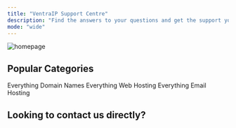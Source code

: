 ```yaml
---
title: "VentraIP Support Centre"
description: "Find the answers to your questions and get the support you need with the VentraIP help centre."
mode: "wide"
---
```


![homepage](/images/gradient-homepage.webp)

## Popular Categories

<CardGroup cols={3}>
  <Card title="Domain Names" href="https://mintlify.com/docs/quickstart" img="images/supportcentre/support-domains.webp">
    Everything Domain Names
  </Card>
  <Card title="Web Hosting" href="https://mintlify.com/docs/development" img="images/supportcentre/support-hosting.webp">
    Everything Web Hosting
  </Card>
  <Card title="Email Hosting" img="images/supportcentre/support-email.webp">
    Everything Email Hosting
  </Card>
</CardGroup>

## Looking to contact us directly?

<CardGroup cols={2}>
  <Card title="Call 13 24 85" icon="phone" href="tel:13 24 85">
    
  </Card>
  <Card title="Pay Invoice" icon="wallet" href="https://ventraip.com.au/pay-invoice/">
    
  </Card>
  <Card title="Submit an eTicket" icon="sparkles" href="https://vip.ventraip.com.au/support/tickets">
    
  </Card>
  <Card title="Start a LiveChat" icon="message" href="https://ventraip.com.au/#live-chat">
    
  </Card>
</CardGroup>